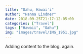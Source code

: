 ```yaml
---
title: "Oahu, Hawai'i"
author: "Hanna Lindner"
date: 2018-09-25T21:17:12-05:00
categories: ["Travel"]
tags: ["Hawaii", "Oahu"]
img: "images/travel/IMG_1951.jpg"
---
```


Adding content to the blog. again.